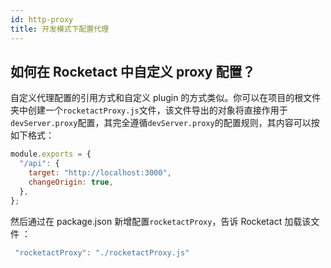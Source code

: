 ```yaml
---
id: http-proxy
title: 开发模式下配置代理
---
```


## 如何在 Rocketact 中自定义 proxy 配置？

自定义代理配置的引用方式和自定义 plugin 的方式类似。你可以在项目的根文件夹中创建一个`rocketactProxy.js`文件，该文件导出的对象将直接作用于`devServer.proxy`配置，其完全遵循`devServer.proxy`的配置规则，其内容可以按如下格式：

```jsx
module.exports = {
  "/api": {
    target: "http://localhost:3000",
    changeOrigin: true,
  },
};
```

然后通过在 package.json 新增配置`rocketactProxy`，告诉 Rocketact 加载该文件 ：

```jsx
 "rocketactProxy": "./rocketactProxy.js"
```
